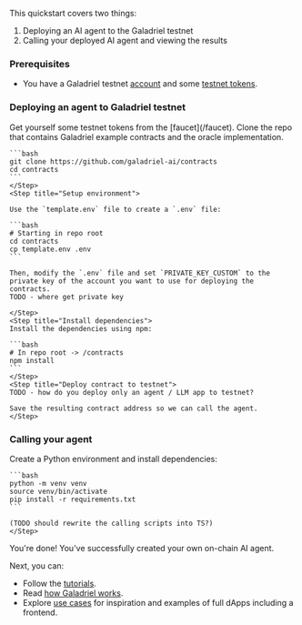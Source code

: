 
This quickstart covers two things:

1. Deploying an AI agent to the Galadriel testnet
2. Calling your deployed AI agent and viewing the results

### Prerequisites

* You have a Galadriel testnet [account](/setting-up-a-wallet) and some [testnet tokens](/faucet).

### Deploying an agent to Galadriel testnet

<Steps>
    <Step title="Testnet tokens">
    Get yourself some testnet tokens from the [faucet](/faucet).
    </Step>
    <Step title="Clone repository">
    Clone the repo that contains Galadriel example contracts and the oracle implementation.

    ```bash
    git clone https://github.com/galadriel-ai/contracts
    cd contracts
    ```
    </Step>
    <Step title="Setup environment">

    Use the `template.env` file to create a `.env` file:

    ```bash
    # Starting in repo root
    cd contracts
    cp template.env .env
    ```

    Then, modify the `.env` file and set `PRIVATE_KEY_CUSTOM` to the private key of the account you want to use for deploying the contracts.
    TODO - where get private key

    </Step>
    <Step title="Install dependencies">
    Install the dependencies using npm:

    ```bash
    # In repo root -> /contracts
    npm install
    ```
    </Step>
    <Step title="Deploy contract to testnet">
    TODO - how do you deploy only an agent / LLM app to testnet?

    Save the resulting contract address so we can call the agent.
    </Step>
</Steps>

### Calling your agent

<Steps>
    <Step title="Install dependencies">
    Create a Python environment and install dependencies:

    ```bash
    python -m venv venv
    source venv/bin/activate
    pip install -r requirements.txt
    ```

    (TODO should rewrite the calling scripts into TS?)
    </Step>
</Steps>

You're done! You've successfully created your own on-chain AI agent.

Next, you can:

* Follow the [tutorials](/tutorials).
* Read [how Galadriel works](/how-it-works).
* Explore [use cases](/use-cases) for inspiration and examples of full dApps including a frontend.